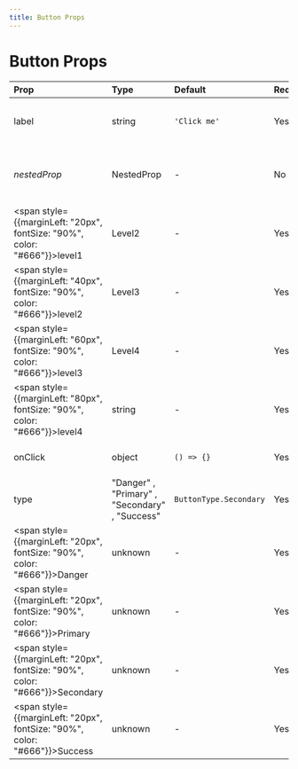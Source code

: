 ```yaml
---
title: Button Props
---
```


# Button Props

| Prop | Type | Default | Required | Description |
|:-----|:-----|:--------|:---------|:------------|
| label | string | `'Click me'` | Yes | just some text The label of the button. |
| <i>nestedProp</i> | NestedProp | - | No | A nested property with 4 levels of depth. |
| <span style={{marginLeft: "20px", fontSize: "90%", color: "#666"}}>level1</span> | Level2 | - | Yes |  |
| <span style={{marginLeft: "40px", fontSize: "90%", color: "#666"}}>level2</span> | Level3 | - | Yes |  |
| <span style={{marginLeft: "60px", fontSize: "90%", color: "#666"}}>level3</span> | Level4 | - | Yes |  |
| <span style={{marginLeft: "80px", fontSize: "90%", color: "#666"}}>level4</span> | string | - | Yes |  |
| onClick | object | `() => {}` | Yes | The click handler for the button. |
| type | "Danger" , "Primary" , "Secondary" , "Success" | `ButtonType.Secondary` | Yes | The type of the button. |
| <span style={{marginLeft: "20px", fontSize: "90%", color: "#666"}}>Danger</span> | unknown | - | Yes |  |
| <span style={{marginLeft: "20px", fontSize: "90%", color: "#666"}}>Primary</span> | unknown | - | Yes |  |
| <span style={{marginLeft: "20px", fontSize: "90%", color: "#666"}}>Secondary</span> | unknown | - | Yes |  |
| <span style={{marginLeft: "20px", fontSize: "90%", color: "#666"}}>Success</span> | unknown | - | Yes |  |

